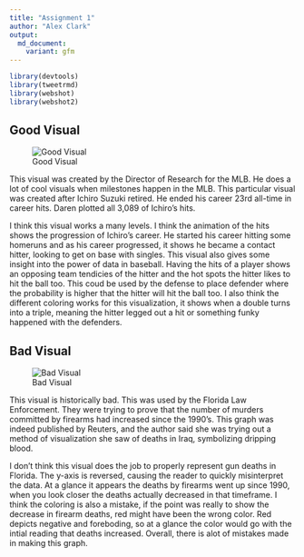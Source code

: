 ```yaml
---
title: "Assignment 1"
author: "Alex Clark"
output: 
  md_document:
    variant: gfm
---
```

```r
library(devtools)
library(tweetrmd)
library(webshot)
library(webshot2)
```

## Good Visual

![Good Visual](/Users/aclark/Documents/GitHub/GDAT515/aclark-participation/Assignment 1/Good_viz.png)

This visual was created by the Director of Research for the MLB. He does a lot of cool visuals when milestones happen in the MLB. This particular visual was created after Ichiro Suzuki retired. He ended his career 23rd all-time in career hits. Daren plotted all 3,089 of Ichiro's hits. 

I think this visual works a many levels. I think the animation of the hits shows the progression of Ichiro's career. He started his career hitting some homeruns and as his career progressed, it shows he became a contact hitter, looking to get on base with singles. This visual also gives some insight into the power of data in baseball. Having the hits of a player shows an opposing team tendicies of the hitter and the hot spots the hitter likes to hit the ball too. This coud be used by the defense to place defender where the probability is higher that the hitter will hit the ball too. I also think the different coloring works for this visualization, it shows when a double turns into a triple, meaning the hitter legged out a hit or something funky happened with the defenders. 


## Bad Visual

![Bad Visual](/Users/aclark/Documents/GitHub/GDAT515/aclark-participation/Assignment 1/bad_viz.jpg)

This visual is historically bad. This was used by the Florida Law Enforcement. They were trying to prove that the number of murders committed by firearms had increased since the 1990's. This graph was indeed published by Reuters, and the author said she was trying out a method of visualization she saw of deaths in Iraq, symbolizing dripping blood.

I don't think this visual does the job to properly represent gun deaths in Florida. The y-axis is reversed, causing the reader to quickly misinterpret the data. At a glance it appears the deaths by firearms went up since 1990, when you look closer the deaths actually decreased in that timeframe. I think the coloring is also a mistake, if the point was really to show the decrease in firearm deaths, red might have been the wrong color. Red depicts negative and foreboding, so at a glance the color would go with the intial reading that deaths increased. Overall, there is alot of mistakes made in making this graph.

